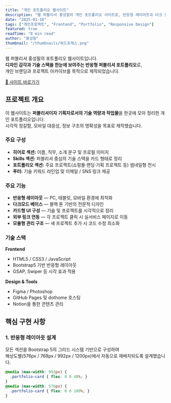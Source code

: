 ```yaml
---
title: "개인 포트폴리오 웹사이트"
description: "웹 퍼블리셔 홍성필의 개인 포트폴리오 사이트로, 반응형 레이아웃과 다크 모드 디자인을 적용하여 자신의 경력과 프로젝트를 효과적으로 소개합니다."
date: "2025-01-10"
tags: ["개인프로젝트", "Frontend", "Portfolio", "Responsive Design"]
featured: true
readTime: "8 min read"
author: "홍성필"
thumbnail: "/thumbnails/워드프레스.png"
---
```


웹 퍼블리셔 홍성필의 포트폴리오 웹사이트입니다.  
**디자인 감각과 기술 스택을 한눈에 보여주는 반응형 퍼블리셔 포트폴리오**로,  
개인 브랜딩과 프로젝트 아카이브를 목적으로 제작되었습니다.

<ImageViewer src="https://i.ibb.co/JpQHzGk/portfolio-main.png" alt="홍성필 포트폴리오 메인 화면" caption="ghdtjdvlf.dothome.co.kr 포트폴리오 메인 페이지"/>

<div style={{textAlign: 'center', margin: '32px 0'}}>
  <a href="http://ghdtjdvlf.dothome.co.kr/" target="_blank" rel="noopener noreferrer"
     style={{display:'inline-block', padding:'12px 32px', background:'linear-gradient(135deg, #3b82f6 0%, #1e3a8a 100%)', color:'white', textDecoration:'none', borderRadius:'8px', fontWeight:600, fontSize:'16px', boxShadow:'0 4px 12px rgba(59, 130, 246, 0.3)'}}>
    🔗 사이트 바로가기
  </a>
</div>

## 프로젝트 개요
이 웹사이트는 **퍼블리셔이자 기획자로서의 기술 역량과 작업물**을 한곳에 모아 정리한 개인 포트폴리오입니다.  
시각적 정갈함, 모바일 대응성, 정보 구조의 명확성을 목표로 제작했습니다.

### 주요 구성
- **히어로 섹션:** 이름, 직무, 소개 문구 및 프로필 이미지  
- **Skills 섹션:** 퍼블리셔 중심의 기술 스택을 카드 형태로 정리  
- **포트폴리오 섹션:** 주요 프로젝트(쇼핑몰·랜딩·기획 프로젝트 등) 썸네일형 전시  
- **푸터:** 기술 키워드 라인업 및 이메일 / SNS 링크 제공  

### 주요 기능
- **반응형 레이아웃** — PC, 태블릿, 모바일 환경에 최적화  
- **다크모드 베이스** — 블랙 톤 기반의 전문적 디자인  
- **카드형 UI 구성** — 기술 및 프로젝트를 시각적으로 정리  
- **외부 링크 연동** — 각 프로젝트 클릭 시 실서비스 페이지로 이동  
- **모듈형 관리 구조** — 새 프로젝트 추가 시 코드 수정 최소화  

### 기술 스택
**Frontend**
- HTML5 / CSS3 / JavaScript  
- Bootstrap5 기반 반응형 레이아웃  
- GSAP, Swiper 등 시각 효과 적용  

**Design & Tools**
- Figma / Photoshop  
- GitHub Pages 및 dothome 호스팅  
- Notion을 통한 콘텐츠 관리  

## 핵심 구현 사항

### 1. 반응형 레이아웃 설계
모든 섹션을 Bootstrap 5의 그리드 시스템 기반으로 구성하여  
해상도별(576px / 768px / 992px / 1200px)에서 자동으로 재배치되도록 설계했습니다.
```css
@media (max-width: 992px) {
  .portfolio-card { flex: 0 0 48%; }
}
@media (max-width: 576px) {
  .portfolio-card { flex: 0 0 100%; }
}
